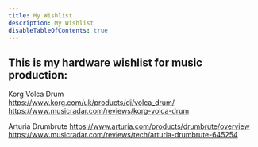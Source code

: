 ```yaml
---
title: My Wishlist
description: My Wishlist
disableTableOfContents: true
---
```


## This is my hardware wishlist for music production:

Korg Volca Drum  
https://www.korg.com/uk/products/dj/volca_drum/  
https://www.musicradar.com/reviews/korg-volca-drum

Arturia Drumbrute
https://www.arturia.com/products/drumbrute/overview
https://www.musicradar.com/reviews/tech/arturia-drumbrute-645254

